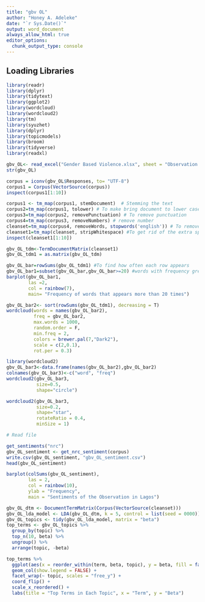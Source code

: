 ```yaml
---
title: "gbv OL"
author: "Honey A. Adeleke"
date: "`r Sys.Date()`"
output: word_document
always_allow_html: true
editor_options: 
  chunk_output_type: console
---
```


## Loading Libraries

```r
library(readr)
library(dplyr)
library(tidytext)
library(ggplot2)
library(wordcloud)
library(wordcloud2)
library(tm)
library(syuzhet)
library(dplyr)
library(topicmodels)
library(broom)
library(tidyverse)
library(readxl)
```

```r
gbv_OL<- read_excel("Gender Based Violence.xlsx", sheet = "Observation Lagos")
str(gbv_OL)
```

```r
corpus = iconv(gbv_OL$Responses, to= "UTF-8")
corpus1 = Corpus(VectorSource(corpus))
inspect(corpus1[1:10])
```


```r
corpus1 <- tm_map(corpus1, stemDocument)  # Stemming the text
corpus2=tm_map(corpus1, tolower) # To make bring document to lower case
corpus3=tm_map(corpus2, removePunctuation) # To remove punctuation
corpus4=tm_map(corpus3, removeNumbers) # remove number
cleanset=tm_map(corpus4, removeWords, stopwords('english')) # To remove English words that are common and will not add much values
cleanset1=tm_map(cleanset, stripWhitespace) #To get rid of the extra spaces
inspect(cleanset1[1:10])
```


```r
gbv_OL_tdm<-TermDocumentMatrix(cleanset1)
gbv_OL_tdm1 = as.matrix(gbv_OL_tdm)
```


```r
gbv_OL_bar=rowSums(gbv_OL_tdm1) #To find how often each row appears
gbv_OL_bar1=subset(gbv_OL_bar,gbv_OL_bar>=20) #words with frequency greater than or equal to 5 will appear
barplot(gbv_OL_bar1,
        las =2,
        col = rainbow(7),
        main= "Frequency of words that appears more than 20 times")
```

```r
gbv_OL_bar2<- sort(rowSums(gbv_OL_tdm1), decreasing = T)
wordcloud(words = names(gbv_OL_bar2),
          freq = gbv_OL_bar2,
          max.words = 1000,
          random.order = F,
          min.freq = 2,
          colors = brewer.pal(7,"Dark2"),
          scale = c(2,0.1),
          rot.per = 0.3)
```

```r
library(wordcloud2)
gbv_OL_bar3<-data.frame(names(gbv_OL_bar2),gbv_OL_bar2)
colnames(gbv_OL_bar3)<-c("word", "freq")
wordcloud2(gbv_OL_bar3,
           size=0.5,
           shape="circle")

wordcloud2(gbv_OL_bar3,
           size=0.2,
           shape="star",
           rotateRatio = 0.4,
           minSize = 1)
```

```r
# Read file

get_sentiments("nrc")
gbv_OL_sentiment <- get_nrc_sentiment(corpus)
write.csv(gbv_OL_sentiment, "gbv_OL_sentiment.csv")
head(gbv_OL_sentiment)
```

```r
barplot(colSums(gbv_OL_sentiment),
        las = 2,
        col = rainbow(10),
        ylab = "Frequency",
        main = "Sentiments of the Observation in Lagos")
```


```r
gbv_OL_dtm <- DocumentTermMatrix(Corpus(VectorSource(cleanset)))
gbv_OL_lda_model <- LDA(gbv_OL_dtm, k = 5, control = list(seed = 0000))
gbv_OL_topics <- tidy(gbv_OL_lda_model, matrix = "beta")
top_terms <- gbv_OL_topics %>%
  group_by(topic) %>%
  top_n(10, beta) %>%
  ungroup() %>%
  arrange(topic, -beta)

top_terms %>%
  ggplot(aes(x = reorder_within(term, beta, topic), y = beta, fill = factor(topic))) +
  geom_col(show.legend = FALSE) +
  facet_wrap(~ topic, scales = "free_y") +
  coord_flip() +
  scale_x_reordered() +
  labs(title = "Top Terms in Each Topic", x = "Term", y = "Beta")
```